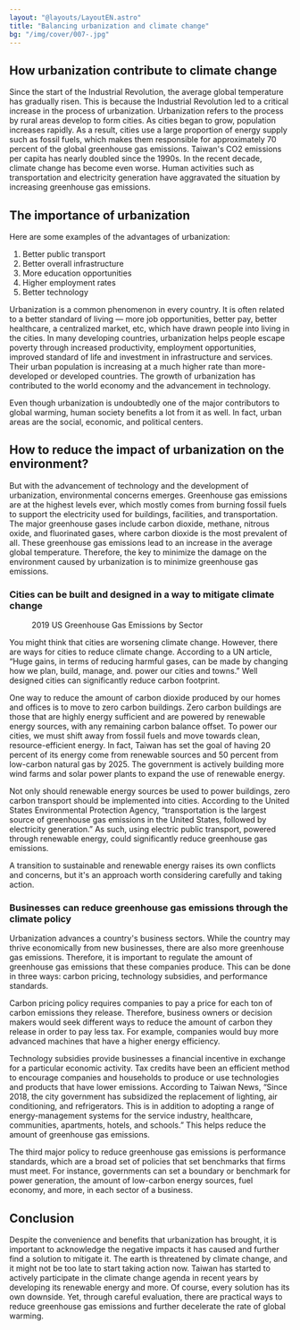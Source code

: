 ```yaml
---
layout: "@layouts/LayoutEN.astro"
title: "Balancing urbanization and climate change"
bg: "/img/cover/007-.jpg"
---
```



## How urbanization contribute to climate change

Since the start of the Industrial Revolution, the average global temperature has gradually risen. This is because the Industrial Revolution led to a critical increase in the process of urbanization. Urbanization refers to the process by rural areas develop to form cities. As cities began to grow, population increases rapidly. As a result, cities use a large proportion of energy supply such as fossil fuels, which makes them responsible for approximately 70 percent of the global greenhouse gas emissions. Taiwan's CO2 emissions per capita has nearly doubled since the 1990s. In the recent decade, climate change has become even worse. Human activities such as transportation and electricity generation have aggravated the situation by increasing greenhouse gas emissions. 

<Figure mode="float-right" src="/img/05-2/Untitled.png" alt=""></Figure>

## The importance of urbanization

Here are some examples of the advantages of urbanization: 

1. Better public transport
2. Better overall infrastructure
3. More education opportunities
4. Higher employment rates
5. Better technology

Urbanization is a common phenomenon in every country. It is often related to a better standard of living — more job opportunities, better pay, better healthcare, a centralized market, etc, which have drawn people into living in the cities. In many developing countries, urbanization helps people escape poverty through increased productivity, employment opportunities, improved standard of life and investment in infrastructure and services. Their urban population is increasing at a much higher rate than more-developed or developed countries. The growth of urbanization has contributed to the world economy and the advancement in technology. 

Even though urbanization is undoubtedly one of the major contributors to global warming, human society benefits a lot from it as well. In fact, urban areas are the social, economic, and political centers.

## How to reduce the impact of urbanization on the environment?

But with the advancement of technology and the development of urbanization, environmental concerns emerges. Greenhouse gas emissions are at the highest levels ever, which mostly comes from burning fossil fuels to support the electricity used for buildings, facilities, and transportation. The major greenhouse gases include carbon dioxide, methane, nitrous oxide, and fluorinated gases, where carbon dioxide is the most prevalent of all. These greenhouse gas emissions lead to an increase in the average global temperature. Therefore, the key to minimize the damage on the environment caused by urbanization is to minimize greenhouse gas emissions. 

### Cities can be built and designed in a way to mitigate climate change

<Figure mode="float-left" src="/img/05-2/Untitled 1.png" alt="" imageFit="inside">2019 US Greenhouse Gas Emissions by Sector</Figure>

You might think that cities are worsening climate change. However, there are ways for cities to reduce climate change. According to a UN article, “Huge gains, in terms of reducing harmful gases, can be made by changing how we plan, build, manage, and. power our cities and towns.” Well designed cities can significantly reduce carbon footprint. 

One way to reduce the amount of carbon dioxide produced by our homes and offices is to move to zero carbon buildings. Zero carbon buildings are those that are highly energy sufficient and are powered by renewable energy sources, with any remaining carbon balance offset. To power our cities, we must shift away from fossil fuels and move towards clean, resource-efficient energy. In fact, Taiwan has set the goal of having 20 percent of its energy come from renewable sources and 50 percent from low-carbon natural gas by 2025. The government is actively building more wind farms and solar power plants to expand the use of renewable energy.

Not only should renewable energy sources be used to power buildings, zero carbon transport should be implemented into cities. According to the United States Environmental Protection Agency, “transportation is the largest source of greenhouse gas emissions in the United States, followed by electricity generation.” As such, using electric public transport, powered through renewable energy, could significantly reduce greenhouse gas emissions. 

A transition to sustainable and renewable energy raises its own conflicts and concerns, but it's an approach worth considering carefully and taking action. 

### Businesses can reduce greenhouse gas emissions through the climate policy

Urbanization advances a country's business sectors. While the country may thrive economically from new businesses, there are also more greenhouse gas emissions. Therefore, it is important to regulate the amount of greenhouse gas emissions that these companies produce. This can be done in three ways: carbon pricing, technology subsidies, and performance standards.

Carbon pricing policy requires companies to pay a price for each ton of carbon emissions they release. Therefore, business owners or decision makers would seek different ways to reduce the amount of carbon they release in order to pay less tax. For example, companies would buy more advanced machines that have a higher energy efficiency. 

Technology subsidies provide businesses a financial incentive in exchange for a particular economic activity. Tax credits have been an efficient method to encourage companies and households to produce or use technologies and products that have lower emissions. According to Taiwan News, “Since 2018, the city government has subsidized the replacement of lighting, air conditioning, and refrigerators. This is in addition to adopting a range of energy-management systems for the service industry, healthcare, communities, apartments, hotels, and schools.” This helps reduce the amount of greenhouse gas emissions. 

The third major policy to reduce greenhouse gas emissions is performance standards, which are a broad set of policies that set benchmarks that firms must meet. For instance, governments can set a boundary or benchmark for power generation, the amount of low-carbon energy sources, fuel economy, and more, in each sector of a business.

## Conclusion

Despite the convenience and benefits that urbanization has brought, it is important to acknowledge the negative impacts it has caused and further find a solution to mitigate it. The earth is threatened by climate change, and it might not be too late to start taking action now. Taiwan has started to actively participate in the climate change agenda in recent years by developing its renewable energy and more. Of course, every solution has its own downside. Yet, through careful evaluation, there are practical ways to reduce greenhouse gas emissions and further decelerate the rate of global warming.
